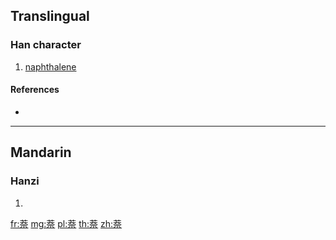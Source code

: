 {{character info/new}}
==Translingual==

===Han character===
{{Han char|rn=140|rad=艸|as=08|sn=14|four=|canj=TKMF}}

# [[naphthalene]]

====References====
* {{Han ref|kx=1042.261|dkj=31329|hdz=53231.100|uh=8418|ud=33816}}

----

==Mandarin==

===Hanzi===
{{cmn-hanzi|pin=[[nài]] ([[nai4]])|wg=nai<sup>4</sup>}}

# {{defn|lang=cmn|sort=艸08}}

[[fr:萘]]
[[mg:萘]]
[[pl:萘]]
[[th:萘]]
[[zh:萘]]